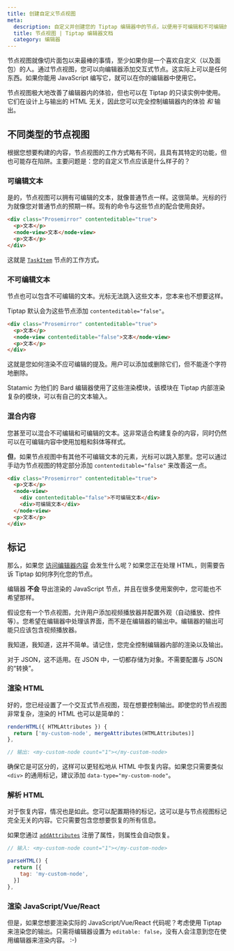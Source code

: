 ```yaml
---
title: 创建自定义节点视图
meta:
  description: 自定义并创建您的 Tiptap 编辑器中的节点，以便用于可编辑和不可编辑的内容以及交互式节点视图。更多信息请查看文档！
  title: 节点视图 | Tiptap 编辑器文档
  category: 编辑器
---
```



节点视图就像切片面包以来最棒的事情，至少如果你是一个喜欢自定义（以及面包）的人。通过节点视图，您可以向编辑器添加交互式节点。这实际上可以是任何东西。如果你能用 JavaScript 编写它，就可以在你的编辑器中使用它。

节点视图极大地改善了编辑器内的体验，但也可以在 Tiptap 的只读实例中使用。它们在设计上与输出的 HTML 无关，因此您可以完全控制编辑器内的体验 _和_ 输出。

## 不同类型的节点视图

根据您想要构建的内容，节点视图的工作方式略有不同，且具有其特定的功能，但也可能存在陷阱。主要问题是：您的自定义节点应该是什么样子的？

### 可编辑文本

是的，节点视图可以拥有可编辑的文本，就像普通节点一样。这很简单。光标的行为就像您对普通节点的预期一样。现有的命令与这些节点的配合使用良好。

```html
<div class="Prosemirror" contenteditable="true">
  <p>文本</p>
  <node-view>文本</node-view>
  <p>文本</p>
</div>
```

这就是 [`TaskItem`](/editor/extensions/nodes/task-item) 节点的工作方式。

### 不可编辑文本

节点也可以包含不可编辑的文本。光标无法跳入这些文本，您本来也不想要这样。

Tiptap 默认会为这些节点添加 `contenteditable="false"`。

```html
<div class="Prosemirror" contenteditable="true">
  <p>文本</p>
  <node-view contenteditable="false">文本</node-view>
  <p>文本</p>
</div>
```

这就是您如何渲染不应可编辑的提及。用户可以添加或删除它们，但不能逐个字符地删除。

Statamic 为他们的 Bard 编辑器使用了这些渲染模块，该模块在 Tiptap 内部渲染复杂的模块，可以有自己的文本输入。

### 混合内容

您甚至可以混合不可编辑和可编辑的文本。这非常适合构建复杂的内容，同时仍然可以在可编辑内容中使用加粗和斜体等样式。

**但**，如果节点视图中有其他不可编辑文本的元素，光标可以跳入那里。您可以通过手动为节点视图的特定部分添加 `contenteditable="false"` 来改善这一点。

```html
<div class="Prosemirror" contenteditable="true">
  <p>文本</p>
  <node-view>
    <div contenteditable="false">不可编辑文本</div>
    <div>可编辑文本</div>
  </node-view>
  <p>文本</p>
</div>
```

## 标记

那么，如果您 [访问编辑器内容](/guides/output-json-html) 会发生什么呢？如果您正在处理 HTML，则需要告诉 Tiptap 如何序列化您的节点。

编辑器 **不会** 导出渲染的 JavaScript 节点，并且在很多使用案例中，您可能也不希望那样。

假设您有一个节点视图，允许用户添加视频播放器并配置外观（自动播放、控件等）。您希望在编辑器中处理该界面，而不是在编辑器的输出中。编辑器的输出可能只应该包含视频播放器。

我知道，我知道，这并不简单。请记住，您完全控制编辑器内部的渲染以及输出。

<Callout title="如果您存储 JSON 呢？" variant="warning">
  对于 JSON，这不适用。在 JSON 中，一切都存储为对象。不需要配置与 JSON 的“转换”。
</Callout>

### 渲染 HTML

好的，您已经设置了一个交互式节点视图，现在想要控制输出。即使您的节点视图非常复杂，渲染的 HTML 也可以是简单的：

```js
renderHTML({ HTMLAttributes }) {
  return ['my-custom-node', mergeAttributes(HTMLAttributes)]
},

// 输出: <my-custom-node count="1"></my-custom-node>
```

确保它是可区分的，这样可以更轻松地从 HTML 中恢复内容。如果您只需要类似 `<div>` 的通用标记，建议添加 `data-type="my-custom-node"`。

### 解析 HTML

对于恢复内容，情况也是如此。您可以配置期待的标记，这可以是与节点视图标记完全无关的内容。它只需要包含您想要恢复的所有信息。

如果您通过 [`addAttributes`](/editor/extensions/custom-extensions/extend-existing#attributes) 注册了属性，则属性会自动恢复。

```js
// 输入: <my-custom-node count="1"></my-custom-node>

parseHTML() {
  return [{
    tag: 'my-custom-node',
  }]
},
```

### 渲染 JavaScript/Vue/React

但是，如果您想要渲染实际的 JavaScript/Vue/React 代码呢？考虑使用 Tiptap 来渲染您的输出。只需将编辑器设置为 `editable: false`，没有人会注意到您在使用编辑器来渲染内容。 :-)